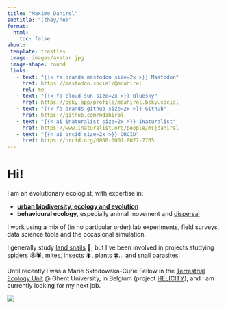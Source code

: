 ```yaml
---
title: "Maxime Dahirel"
subtitle: "(they/he)"
format:
  html:
    toc: false
about:
 template: trestles
 image: images/avatar.jpg
 image-shape: round
 links:
   - text: "{{< fa brands mastodon size=2x >}} Mastodon"
     href: https://mastodon.social/@mdahirel
     rel: me
   - text: "{{< fa cloud-sun size=2x >}} Bluesky"
     href: https://bsky.app/profile/mdahirel.bsky.social
   - text: "{{< fa brands github size=2x >}} Github"
     href: https://github.com/mdahirel
   - text: "{{< ai inaturalist size=2x >}} iNaturalist"
     href: https://www.inaturalist.org/people/msjdahirel
   - text: "{{< ai orcid size=2x >}} ORCID"
     href: https://orcid.org/0000-0001-8077-7765
---
```


# Hi!

I am an evolutionary ecologist, with expertise in:

-   [**urban biodiversity, ecology and evolution**](urban-ecology.qmd)\
-   **behavioural ecology**, especially animal movement and [dispersal](dispersal.qmd)

I work using a mix of (in no particular order) lab experiments, field surveys, data science tools and the occasional simulation.

I generally study [land snails](snails.qmd) 🐌, but I've been involved in projects studying [spiders](spiders.qmd) 🕸️🕷️, mites, insects 🪰, plants 🍀... and snail parasites.

Until recently I was a Marie Skłodowska-Curie Fellow in the [Terrestrial Ecology Unit](https://www.ecology.ugent.be/terec/) \@ Ghent University, in Belgium (project [HELICITY](https://cordis.europa.eu/project/id/101022802)), and I am currently looking for my next job.

::: column-page
![](images/garden_snails_on_brick.jpg)
:::
